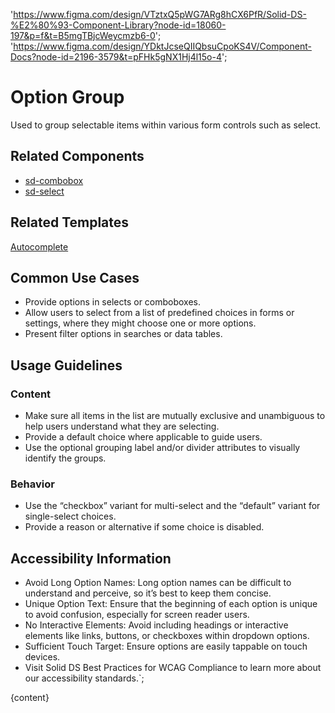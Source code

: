 

  'https://www.figma.com/design/VTztxQ5pWG7ARg8hCX6PfR/Solid-DS-%E2%80%93-Component-Library?node-id=18060-197&p=f&t=B5mgTBjcWeycmzb6-0';
  'https://www.figma.com/design/YDktJcseQIIQbsuCpoKS4V/Component-Docs?node-id=2196-3579&t=pFHk5gNX1Hj4l15o-4';

# Option Group

Used to group selectable items within various form controls such as select.

<DefaultStory />

<DocumentationLinks storybookLink="${storybookLink}" figmaLibrary="${figmaLibrary}" figmaDocs="${figmaDocs}" />

## Related Components

- [sd-combobox](?path=/docs/components-sd-combobox--docs)
- [sd-select](?path=/docs/components-sd-select--docs)

## Related Templates

[Autocomplete](?path=/docs/templates-autocomplete--docs)

## Common Use Cases

- Provide options in selects or comboboxes.
- Allow users to select from a list of predefined choices in forms or settings, where they might choose one or more options.
- Present filter options in searches or data tables.

## Usage Guidelines

### Content

- Make sure all items in the list are mutually exclusive and unambiguous to help users understand what they are selecting.
- Provide a default choice where applicable to guide users.
- Use the optional grouping label and/or divider attributes to visually identify the groups.

### Behavior

- Use the “checkbox” variant for multi-select and the “default” variant for single-select choices.
- Provide a reason or alternative if some choice is disabled.

## Accessibility Information

- Avoid Long Option Names: Long option names can be difficult to understand and perceive, so it’s best to keep them concise.
- Unique Option Text: Ensure that the beginning of each option is unique to avoid confusion, especially for screen reader users.
- No Interactive Elements: Avoid including headings or interactive elements like links, buttons, or checkboxes within dropdown options.
- Sufficient Touch Target: Ensure options are easily tappable on touch devices.
- Visit <sd-link href="https://www.figma.com/design/YDktJcseQIIQbsuCpoKS4V/Component-Docs?node-id=10708-5011&t=Z1FxSGWkmXG5r5sw-4" target="_blank">Solid DS Best Practices for WCAG Compliance</sd-link> to learn more about our accessibility standards.`;

<Meta title="Components/sd-optgroup/Overview" />

<OverviewFormatter story={OptGroupStories.Default}>{content}</OverviewFormatter>
